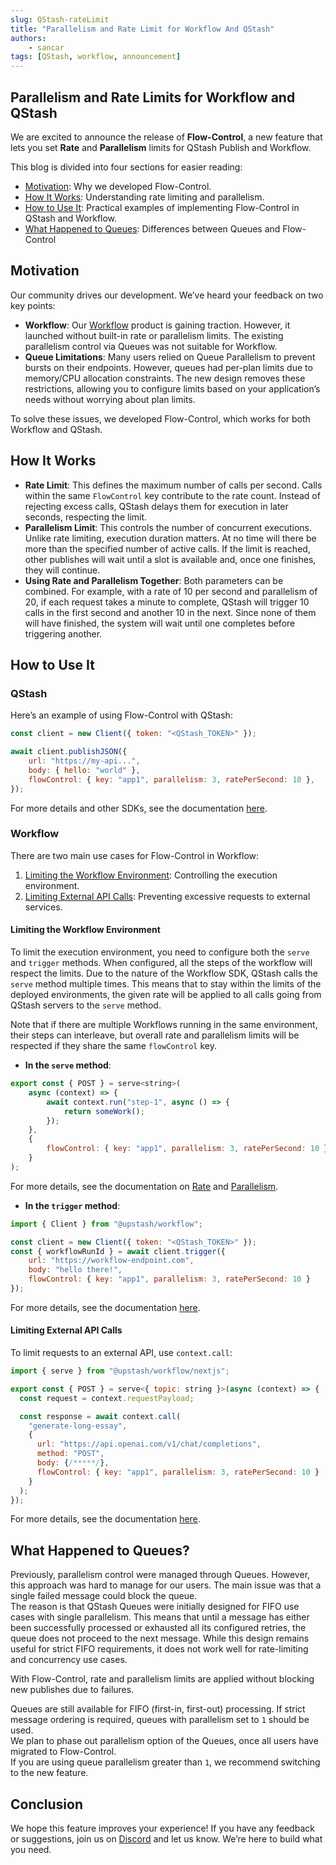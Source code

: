 ```yaml
---
slug: QStash-rateLimit
title: "Parallelism and Rate Limit for Workflow And QStash"
authors:
    - sancar
tags: [QStash, workflow, announcement]
---
```

## Parallelism and Rate Limits for Workflow and QStash  

We are excited to announce the release of **Flow-Control**, a new feature that lets you set **Rate** and **Parallelism** limits for QStash Publish and Workflow.  

This blog is divided into four sections for easier reading:  
- [Motivation](#motivation): Why we developed Flow-Control.  
- [How It Works](#how-it-works): Understanding rate limiting and parallelism.  
- [How to Use It](#how-to-use-it): Practical examples of implementing Flow-Control in QStash and Workflow.  
- [What Happened to Queues](#what-happened-to-queues): Differences between Queues and Flow-Control  

## Motivation  

Our community drives our development. We’ve heard your feedback on two key points:  

- **Workflow**: Our [Workflow](https://upstash.com/docs/workflow/getstarted) product is gaining traction. However, it launched without built-in rate or parallelism limits. The existing parallelism control via Queues was not suitable for Workflow.  
- **Queue Limitations**: Many users relied on Queue Parallelism to prevent bursts on their endpoints. However, queues had per-plan limits due to memory/CPU allocation constraints. The new design removes these restrictions, allowing you to configure limits based on your application’s needs without worrying about plan limits.  

To solve these issues, we developed Flow-Control, which works for both Workflow and QStash.  

## How It Works  

- **Rate Limit**: This defines the maximum number of calls per second. Calls within the same `FlowControl` key contribute to the rate count. Instead of rejecting excess calls, QStash delays them for execution in later seconds, respecting the limit.  
- **Parallelism Limit**: This controls the number of concurrent executions. Unlike rate limiting, execution duration matters. At no time will there be more than the specified number of active calls. If the limit is reached, other publishes will wait until a slot is available and, once one finishes, they will continue.
- **Using Rate and Parallelism Together**: Both parameters can be combined. For example, with a rate of 10 per second and parallelism of 20, if each request takes a minute to complete, QStash will trigger 10 calls in the first second and another 10 in the next. Since none of them will have finished, the system will wait until one completes before triggering another.  

## How to Use It  

### QStash  

Here’s an example of using Flow-Control with QStash:  

```js
const client = new Client({ token: "<QStash_TOKEN>" });

await client.publishJSON({
    url: "https://my-api...",
    body: { hello: "world" },
    flowControl: { key: "app1", parallelism: 3, ratePerSecond: 10 },
});
```

For more details and other SDKs, see the documentation [here](https://upstash.com/docs/qstash/features/flow-control).  

### Workflow  

There are two main use cases for Flow-Control in Workflow:  
1. [Limiting the Workflow Environment](#limiting-the-workflow-environment): Controlling the execution environment.  
2. [Limiting External API Calls](#limiting-external-api-calls): Preventing excessive requests to external services.  

#### Limiting the Workflow Environment  

To limit the execution environment, you need to configure both the `serve` and `trigger` methods. 
When configured, all the steps of the workflow will respect the limits.
Due to the nature of the Workflow SDK, QStash calls the `serve` method multiple times. This means that to stay within the limits 
of the deployed environments, the given rate will be applied to all calls going from QStash servers to the `serve` method.

Note that if there are multiple Workflows running in the same environment, their steps can interleave, but overall rate and parallelism limits will be respected 
if they share the same `flowControl` key.

- **In the `serve` method**:  

```js
export const { POST } = serve<string>(
    async (context) => {
        await context.run("step-1", async () => {
            return someWork();
        });
    },
    {
        flowControl: { key: "app1", parallelism: 3, ratePerSecond: 10 }
    }
);
```

For more details, see the documentation on [Rate](https://upstash.com/docs/workflow/basics/serve#rate) and [Parallelism](https://upstash.com/docs/workflow/basics/serve#parallelism).  

- **In the `trigger` method**:  

```js
import { Client } from "@upstash/workflow";

const client = new Client({ token: "<QStash_TOKEN>" });
const { workflowRunId } = await client.trigger({
    url: "https://workflow-endpoint.com",
    body: "hello there!",
    flowControl: { key: "app1", parallelism: 3, ratePerSecond: 10 }
});
```

For more details, see the documentation [here](https://upstash.com/docs/workflow/basics/client#trigger-workflow).  

#### Limiting External API Calls  

To limit requests to an external API, use `context.call`:  

```js 
import { serve } from "@upstash/workflow/nextjs";

export const { POST } = serve<{ topic: string }>(async (context) => {
  const request = context.requestPayload;

  const response = await context.call(
    "generate-long-essay", 
    {
      url: "https://api.openai.com/v1/chat/completions",
      method: "POST",
      body: {/*****/},
      flowControl: { key: "app1", parallelism: 3, ratePerSecond: 10 }
    }
  );
});
```

For more details, see the documentation [here](https://upstash.com/docs/workflow/basics/context#context-call).  

## What Happened to Queues?  

Previously, parallelism control were managed through Queues. However, this approach was hard to manage for our users. The main issue was that a single failed message could block the queue.  
The reason is that QStash Queues were initially designed for FIFO use cases with single parallelism.
This means that until a message has either been successfully processed or exhausted all its configured retries, the queue does not proceed to the next message.
While this design remains useful for strict FIFO requirements, it does not work well for rate-limiting and concurrency use cases.

With Flow-Control, rate and parallelism limits are applied without blocking new publishes due to failures.  

Queues are still available for FIFO (first-in, first-out) processing. If strict message ordering is required, queues with parallelism set to `1` should be used.  
We plan to phase out parallelism option of the Queues, once all users have migrated to Flow-Control.  
If you are using queue parallelism greater than `1`, we recommend switching to the new feature.  

## Conclusion  

We hope this feature improves your experience! If you have any feedback or suggestions, join us on [Discord](https://upstash.com/discord) and let us know. We’re here to build what you need.  
